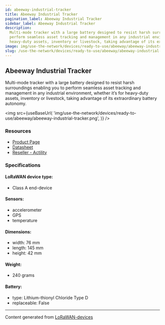 ```yaml
---
id: abeeway-industrial-tracker
title: Abeeway Industrial Tracker
pagination_label: Abeeway Industrial Tracker
sidebar_label: Abeeway Industrial Tracker
description:
  Multi-mode tracker with a large battery designed to resist harsh surroundings enabling you to
  perform seamless asset tracking and management in any industrial environment, whether it’s for
  heavy-duty assets, inventory or livestock, taking advantage of its extraordinary battery autonomy.
image: img/use-the-network/devices/ready-to-use/abeeway/abeeway-industrial-tracker.png
slug: /use-the-network/devices/ready-to-use/abeeway/abeeway-industrial-tracker
---
```



## Abeeway Industrial Tracker

Multi-mode tracker with a large battery designed to resist harsh surroundings enabling you to
perform seamless asset tracking and management in any industrial environment, whether it’s for
heavy-duty assets, inventory or livestock, taking advantage of its extraordinary battery autonomy.

<img
  src={useBaseUrl(
    'img/use-the-network/devices/ready-to-use/abeeway/abeeway-industrial-tracker.png',
  )}
/>

### Resources

- [Product Page](https://www.abeeway.com/industrial-tracker/)
- [Datasheet](https://www.abeeway.com/wp-content/uploads/2023/05/Abeeway_Products_Industrial_2022-V1.6.pdf)
- [Reseller - Actility](https://market.thingpark.com/abeeway-industrial-tracker-v2.html)

### Specifications

#### LoRaWAN device type:

- Class A end-device

#### Sensors:

- accelerometer
- GPS
- temperature

#### Dimensions:

- width: 76 mm
- length: 145 mm
- height: 42 mm

#### Weight:

- 240 grams

#### Battery:

- type: Lithium-thionyl Chloride Type D
- replaceable: False

---

Content generated from [LoRaWAN-devices](https://github.com/TheThingsNetwork/lorawan-devices)
